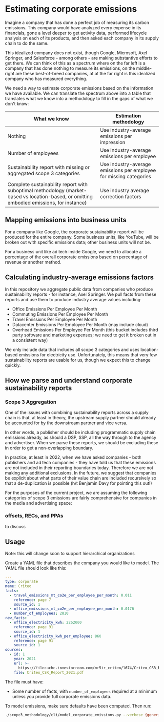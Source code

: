 # Estimating corporate emissions

Imagine a company that has done a perfect job of measuring its carbon emissions. This company would have analyzed every expense in its financials, gone a level deeper to get activity data, performed lifecycle analysis on each of its products, and then asked each company in its supply chain to do the same.

This idealized company does not exist, though Google, Microsoft, Axel Springer, and Salesforce - among others - are making substantive efforts to get there. We can think of this as a spectrum where on the far left is a company that has done nothing to measure its emissions, on the middle-right are these best-of-breed companies, at at the far right is this idealized company who has measured everything.

We need a way to estimate corporate emissions based on the information we have available. We can translate the spectrum above into a table that translates what we know into a methodology to fill in the gaps of what we don't know:

| What we know                                                                                                                              | Estimation methodology                                             |
| ----------------------------------------------------------------------------------------------------------------------------------------- | ------------------------------------------------------------------ |
| Nothing                                                                                                                                   | Use industry-average emissions per impression                      |
| Number of employees                                                                                                                       | Use industry-average emissions per employee                        |
| Sustainability report with missing or aggregated scope 3 categories                                                                       | Use industry-average emissions per employee for missing categories |
| Complete sustainability report with suboptimal methodology (market-based vs location-based, or omitting embodied emissions, for instance) | Use industry average correction factors                            |

## Mapping emissions into business units

For a company like Google, the corporate sustainability report will be produced for the entire company. Some business units, like YouTube, will be broken out with specific emissions data; other business units will not be.

For a business unit like ad tech inside Google, we need to allocate a percentage of the overall corporate emissions based on percentage of revenue or another method.

## Calculating industry-average emissions factors

In this repository we aggregate public data from companies who produce sustainability reports - for instance, Axel Springer. We pull facts from these reports and use them to produce industry average values including:

- Office Emissions Per Employee Per Month
- Commuting Emissions Per Employee Per Month
- Travel Emissions Per Employee Per Month
- Datacenter Emissions Per Employee Per Month (may include cloud)
- Overhead Emissions Per Employee Per Month (this bucket includes third party software and marketing expenses; we need to get it broken out in a consistent way)

We only include data that includes all scope 3 categories and uses location-based emissions for electricity use. Unfortunately, this means that very few sustainability reports are usable for us, though we expect this to change quickly.

## How we parse and understand corporate sustainability reports

### Scope 3 Aggregation

One of the issues with combining sustainability reports across a supply chain is that, at least in theory, the upstream supply partner should already be accounted for by the downstream partner and vice versa.

In other words, a publisher should be including programmatic supply chain emissions already, as should a DSP, SSP, all the way through to the agency and advertiser. When we parse these reports, we should be excluding these in order to get a non-overlapping boundary.

In practice, at least in 2022, when we have asked companies - both publishers and ad tech companies - they have told us that these emissions are not included in their reporting boundaries today. Therefore we are not making any additional exclusions. In the future, we suggest that companies be explicit about what parts of their value chain are included recursively so that a de-duplication is possible (h/t Benjamin Davy for pointing this out!)

For the purposes of the current project, we are assuming the following categories of scope 3 emissions are fairly comprehensive for companies in the media and advertising space:

### offsets, RECs, and PPAs

to discuss

## Usage

Note: this will change soon to support hierarchical organizations

Create a YAML file that describes the company you would like to model. The YAML file should look like this:

```yaml
---
type: corporate
name: Criteo
facts:
  - travel_emissions_mt_co2e_per_employee_per_month: 0.011
    reference: page 7
    source_id: 1
  - office_emissions_mt_co2e_per_employee_per_month: 0.0176
  - number_of_employees: 2810
raw_facts:
  - office_electricity_kwh: 2262000
    reference: page 91
    source_id: 1
  - office_electricity_kwh_per_employee: 860
    reference: page 91
    source_id: 1
sources:
  - id: 1
    year: 2021
    url: >-
      https://filecache.investorroom.com/mr5ir_criteo/1674/Criteo_CSR_Report_2021.pdf
    file: Criteo_CSR_Report_2021.pdf
```

The file must have:

- Some number of facts, with `number_of_employees` required at a minimum unless you provide full corporate emissions data.

To model emissions, make sure defaults have been computed. Then run:

```sh
./scope3_methodology/cli/model_corporate_emissions.py --verbose {generic,atp,publisher} [company_file.yaml]
```
